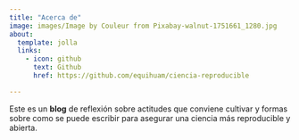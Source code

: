 ```yaml
---
title: "Acerca de"
image: images/Image by Couleur from Pixabay-walnut-1751661_1280.jpg
about:
  template: jolla
  links:
    - icon: github
      text: Github
      href: https://github.com/equihuam/ciencia-reproducible

---
```


Este es un **blog** de reflexión sobre actitudes que conviene cultivar y formas sobre como se puede escribir para asegurar una ciencia más reproducible y abierta.

